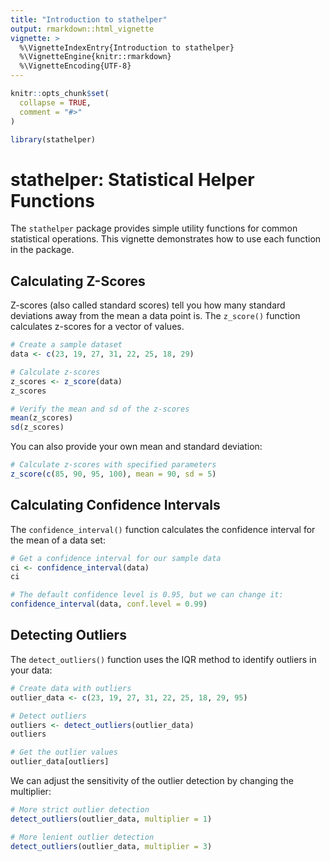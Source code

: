 ```yaml
---
title: "Introduction to stathelper"
output: rmarkdown::html_vignette
vignette: >
  %\VignetteIndexEntry{Introduction to stathelper}
  %\VignetteEngine{knitr::rmarkdown}
  %\VignetteEncoding{UTF-8}
---
```


```r
knitr::opts_chunk$set(
  collapse = TRUE,
  comment = "#>"
)
```

```r
library(stathelper)
```

# stathelper: Statistical Helper Functions

The `stathelper` package provides simple utility functions for common statistical operations. This vignette demonstrates how to use each function in the package.

## Calculating Z-Scores

Z-scores (also called standard scores) tell you how many standard deviations away from the mean a data point is. The `z_score()` function calculates z-scores for a vector of values.

```r
# Create a sample dataset
data <- c(23, 19, 27, 31, 22, 25, 18, 29)

# Calculate z-scores
z_scores <- z_score(data)
z_scores

# Verify the mean and sd of the z-scores
mean(z_scores)
sd(z_scores)
```

You can also provide your own mean and standard deviation:

```r
# Calculate z-scores with specified parameters
z_score(c(85, 90, 95, 100), mean = 90, sd = 5)
```

## Calculating Confidence Intervals

The `confidence_interval()` function calculates the confidence interval for the mean of a data set:

```r
# Get a confidence interval for our sample data
ci <- confidence_interval(data)
ci

# The default confidence level is 0.95, but we can change it:
confidence_interval(data, conf.level = 0.99)
```

## Detecting Outliers

The `detect_outliers()` function uses the IQR method to identify outliers in your data:

```r
# Create data with outliers
outlier_data <- c(23, 19, 27, 31, 22, 25, 18, 29, 95)

# Detect outliers
outliers <- detect_outliers(outlier_data)
outliers

# Get the outlier values
outlier_data[outliers]
```

We can adjust the sensitivity of the outlier detection by changing the multiplier:

```r
# More strict outlier detection
detect_outliers(outlier_data, multiplier = 1)

# More lenient outlier detection
detect_outliers(outlier_data, multiplier = 3)
```
